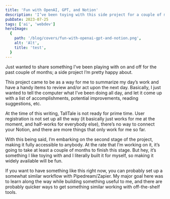 ```yaml
---
title: 'Fun with OpenAI, GPT, and Notion'
description: 'I’ve been toying with this side project for a couple of months, and I’m pretty happy about how it’s been going so far.'
pubDate: 2023-07-25
tags: ['ai', 'webdev']
heroImage:
  {
    path: '/blog/covers/fun-with-openai-gpt-and-notion.png',
    alt: 'Alt',
    title: 'test',
  }
---
```


Just wanted to share something I’ve been playing with on and off for the past couple of months; a side project I’m pretty happy about.

This project came to be as a way for me to summarize my day’s work and have a handy items to review and/or act upon the next day. Basically, I just wanted to tell the computer what I’ve been doing all day, and let it come up with a list of accomplishments, potential improvements, reading suggestions, etc.

At the time of this writing, TallTale is not ready for prime time. User registration is not set up all the way (it basically just works for me at the moment, and half-works for everybody else), there’s no way to connect your Notion, and there are more things that only work for me so far.

With this being said, I’m embarking on the second stage of the project, making it fully accessible to anybody. At the rate that I’m working on it, it’s going to take at least a couple of months to finish this stage. But hey, it’s something I like toying with and I literally built it for myself, so making it widely available will be fun.

If you want to have something like this right now, you can probably set up a somewhat similar workflow with Pipedream/Zapier. My major goal here was to learn along the way while building something useful to me, and there are probably quicker ways to get something similar working with off-the-shelf tools.
